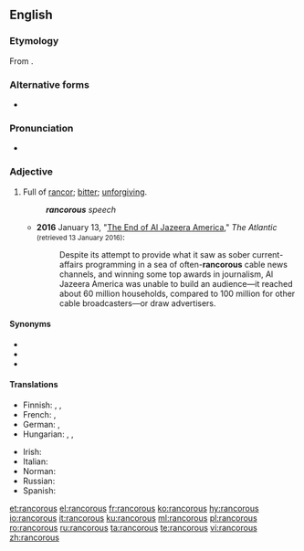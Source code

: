 ==English==
===Etymology===
From {{suffix|en|rancor|ous}}.

===Alternative forms===
* {{l|en|rancourous}}

===Pronunciation===
* {{a|UK}} {{IPA|/ɹæŋ.kə(ɹ).əs/|lang=en}}

===Adjective===
{{en-adj}}

# Full of [[rancor]]; [[bitter]]; [[unforgiving]].
#: '''''rancorous''' speech''
#* '''2016''' January 13, "[http://www.theatlantic.com/business/archive/2016/01/al-jazeera-america-is-shutting-down/424011/ The End of Al Jazeera America]," ''The Atlantic'' <small>(retrieved 13 January 2016)</small>:
#*: Despite its attempt to provide what it saw as sober current-affairs programming in a sea of often-'''rancorous''' cable news channels, and winning some top awards in journalism, Al Jazeera America was unable to build an audience—it reached about 60 million households, compared to 100 million for other cable broadcasters—or draw advertisers.

====Synonyms====
* {{l|en|malicious}}
* {{l|en|resentful}}
* {{l|en|venomous}}

====Translations====
{{trans-top|full of rancor}}
* Finnish: {{t|fi|katkeroitunut}}, {{t|fi|kaunaa kantava}}, {{t|fi|kaunainen}}
* French: {{t+|fr|rancunier}}, {{t+|fr|acrimonieux}}
* German: {{t+|de|nachtragend}}, {{t+|de|rachsüchtig}}
* Hungarian: {{t+|hu|haragtartó}}, {{t|hu|gyűlölködő}}, {{t+|hu|rosszindulatú}}
{{trans-mid}}
* Irish: {{t|ga|aiciseach}}
* Italian: {{t|it|rancoroso}}
* Norman: {{t|nrf|rantcheunyi}}
* Russian: {{t|ru|злопамятный}}
* Spanish: {{t|es|rencoroso}}
{{trans-bottom}}

[[et:rancorous]]
[[el:rancorous]]
[[fr:rancorous]]
[[ko:rancorous]]
[[hy:rancorous]]
[[io:rancorous]]
[[it:rancorous]]
[[ku:rancorous]]
[[ml:rancorous]]
[[pl:rancorous]]
[[ro:rancorous]]
[[ru:rancorous]]
[[ta:rancorous]]
[[te:rancorous]]
[[vi:rancorous]]
[[zh:rancorous]]